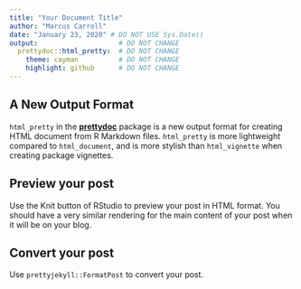 ```yaml
---
title: "Your Document Title"
author: "Marcus Carroll"
date: "January 23, 2020" # DO NOT USE Sys.Date()
output:                    # DO NOT CHANGE
  prettydoc::html_pretty:  # DO NOT CHANGE
    theme: cayman          # DO NOT CHANGE
    highlight: github      # DO NOT CHANGE
---
```


## A New Output Format

`html_pretty` in the [**prettydoc**](http://github.com/yixuan/prettydoc/)
package is a new output format for creating HTML document from R Markdown files.
`html_pretty` is more lightweight compared to `html_document`, and is more
stylish than `html_vignette` when creating package vignettes.

## Preview your post

Use the Knit button of RStudio to preview your post in HTML format. You should have a very similar rendering for the main content of your post when it will be on your blog.

## Convert your post

Use `prettyjekyll::FormatPost` to convert your post.
